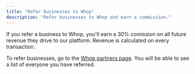 ```yaml
---
title: "Refer businesses to Whop"
description: "Refer businesses to Whop and earn a commission."
---
```


If you refer a business to Whop, you'll earn a 30% comission on all future revenue they drive to our platform. Revenue is calculated on every transaction.

To refer businesses, go to the [Whop partners page](https://whop.com/affiliates/partners). You will be able to see a list of everyone you have referred.
